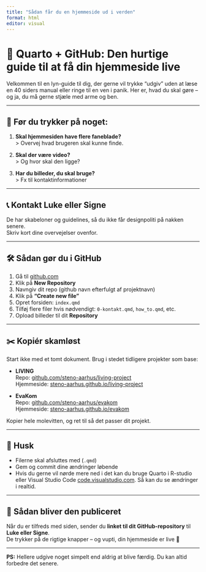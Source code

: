 ```yaml
---
title: "Sådan får du en hjemmeside ud i verden"
format: html
editor: visual
---
```


# 🚀 Quarto + GitHub: Den hurtige guide til at få din hjemmeside live

Velkommen til en lyn-guide til dig, der gerne vil trykke "udgiv" uden at læse en 40 siders manual eller ringe til en ven i panik. Her er, hvad du skal gøre – og ja, du må gerne stjæle med arme og ben.

------------------------------------------------------------------------

## 🤔 Før du trykker på noget:

1.  **Skal hjemmesiden have flere faneblade?**\
    \> Overvej hvad brugeren skal kunne finde.

2.  **Skal der være video?**\
    \> Og hvor skal den ligge?

3.  **Har du billeder, du skal bruge?**\
    \> Fx til kontaktinformationer

------------------------------------------------------------------------

## 📞 Kontakt Luke eller Signe

De har skabeloner og guidelines, så du ikke får designpoliti på nakken senere.\
Skriv kort dine overvejelser ovenfor.

------------------------------------------------------------------------

## 🛠️ Sådan gør du i GitHub

1.  Gå til [github.com](https://github.com)
2.  Klik på **New Repository**
3.  Navngiv dit repo (github navn efterfulgt af projektnavn)
4.  Klik på **"Create new file"**
5.  Opret forsiden: `index.qmd`
6.  Tilføj flere filer hvis nødvendigt: `0-kontakt.qmd`, `how_to.qmd`, etc.
7.  Opload billeder til dit **Repository**

------------------------------------------------------------------------

## ✂️ Kopiér skamløst

Start ikke med et tomt dokument. Brug i stedet tidligere projekter som base:

-   **LIVING**\
    Repo: [github.com/steno-aarhus/living-project](https://github.com/steno-aarhus/living-project)\
    Hjemmeside: [steno-aarhus.github.io/living-project](https://steno-aarhus.github.io/living-project)

-   **EvaKom**\
    Repo: [github.com/steno-aarhus/evakom](https://github.com/steno-aarhus/evakom)\
    Hjemmeside: [steno-aarhus.github.io/evakom](https://steno-aarhus.github.io/evakom)

Kopier hele molevitten, og ret til så det passer dit projekt.

------------------------------------------------------------------------

## 🧠 Husk

-   Filerne skal afsluttes med (`.qmd`)
-   Gem og commit dine ændringer løbende
-   Hvis du gerne vil nørde mere ned i det kan du bruge Quarto i R-studio eller Visual Studio Code [code.visualstudio.com](https://code.visualstudio.com/). Så kan du se ændringer i realtid.

------------------------------------------------------------------------

## 📨 Sådan bliver den publiceret

Når du er tilfreds med siden, sender du **linket til dit GitHub-repository** til **Luke eller Signe**.\
De trykker på de rigtige knapper – og vupti, din hjemmeside er live 🎉

------------------------------------------------------------------------

**PS:** Hellere udgive noget simpelt end aldrig at blive færdig. Du kan altid forbedre det senere.
